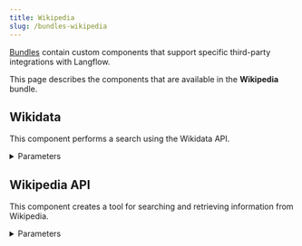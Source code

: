 ```yaml
---
title: Wikipedia
slug: /bundles-wikipedia
---
```



[Bundles](/components-bundle-components) contain custom components that support specific third-party integrations with Langflow.

This page describes the components that are available in the **Wikipedia** bundle.

## Wikidata

This component performs a search using the Wikidata API.

<details>
<summary>Parameters</summary>

**Inputs**

| Name | Type | Description |
|------|------|-------------|
| query | String | The text query for similarity search on Wikidata. |

**Outputs**

| Name | Type | Description |
|------|------|-------------|
| data | List[Data] | The search results from Wikidata API as a list of Data objects. |
| text | Message | The search results formatted as a text message. |

</details>

## Wikipedia API

This component creates a tool for searching and retrieving information from Wikipedia.

<details>
<summary>Parameters</summary>

**Inputs**

| Name | Type | Description |
|------|------|-------------|
| input_value | String | The search query input. |
| lang | String | The language code for Wikipedia. Default: `en`. |
| k | Integer | The number of results to return. |
| load_all_available_meta | Boolean | Whether to load all available metadata. |
| doc_content_chars_max | Integer | The maximum number of characters for document content. |

**Outputs**

| Name | Type | Description |
|------|------|-------------|
| results | List[Data] | A list of Wikipedia search results. |
| tool | Tool | A Wikipedia search tool for use in LangChain. |

</details>